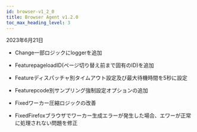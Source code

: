 ```yaml
---
id: browser-v1_2_0
title: Browser Agent v1.2.0
toc_max_heading_level: 3
---
```


2023年6月21日

- <Status>Change</Status>一部ロジックにloggerを追加

- <Status>Feature</Status>pageloadID(ページ切り替え前まで固有のID)を追加

- <Status>Feature</Status>ディスパッチャ別タイムアウト設定及び最大待機時間を5秒に設定

- <Status>Feature</Status>pcode別サンプリング強制設定オプションの追加

- <Status>Fixed</Status>ワーカー圧縮ロジックの改善

- <Status>Fixed</Status>Firefoxブラウザでワーカー生成エラーが発生した場合、エワーが正常に処理されない問題を修正
